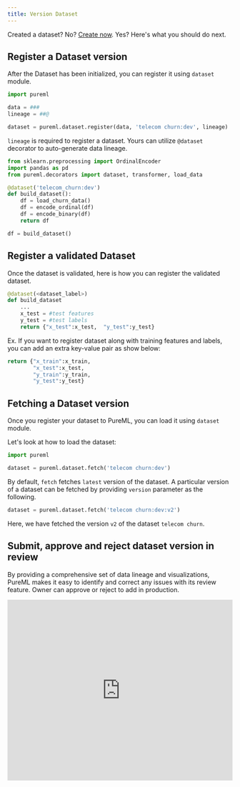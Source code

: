 ```yaml
---
title: Version Dataset
---
```


Created a dataset? No? [Create now](/core-concepts/dataset#creating-a-dataset). Yes? Here's what you should do next.

## Register a Dataset version

After the Dataset has been initialized, you can register it using `dataset` module.

```python
import pureml

data = ###
lineage = ##@

dataset = pureml.dataset.register(data, 'telecom churn:dev', lineage)
```

`lineage` is required to register a dataset. Yours can utilize `@dataset` decorator to auto-generate data lineage.

```python
from sklearn.preprocessing import OrdinalEncoder
import pandas as pd
from pureml.decorators import dataset, transformer, load_data

@dataset('telecom_churn:dev')
def build_dataset():
    df = load_churn_data()
    df = encode_ordinal(df)
    df = encode_binary(df)
    return df

df = build_dataset()
```

## Register a validated Dataset

Once the dataset is validated, here is how you can register the validated dataset.

```python
@dataset(<dataset_label>)
def build_dataset
    ...
    x_test = #test features
    y_test = #test labels
    return {"x_test":x_test,  "y_test":y_test}
```

<Accordion title="`x_test` and `y_test` keys are mandatory. Any other key-value pair is allowed in registered dataset.">
Ex. If you want to register dataset along with training features and labels, you can add an extra key-value pair as show below:

```python
return {"x_train":x_train,
        "x_test":x_test,
        "y_train":y_train,
        "y_test":y_test}
```

</Accordion>

## Fetching a Dataset version

Once you register your dataset to PureML, you can load it using `dataset` module.

Let's look at how to load the dataset:

```python
import pureml

dataset = pureml.dataset.fetch('telecom churn:dev')
```

By default, `fetch` fetches `latest` version of the dataset. A particular version of a dataset can be fetched by providing `version` parameter as the following.

```python
dataset = pureml.dataset.fetch('telecom churn:dev:v2')
```

Here, we have fetched the version `v2` of the dataset `telecom churn`.

## Submit, approve and reject dataset version in review

By providing a comprehensive set of data lineage and visualizations, PureML makes it easy to identify and correct any issues with its review feature. Owner can approve or reject to add in production.

<iframe
  width="100%"
  height="405"
  src="https://www.youtube.com/embed/SNYDxOMVi1A"
  title="Dataset Review"
  frameborder="0"
  allow="accelerometer; autoplay; clipboard-write; encrypted-media; gyroscope; picture-in-picture; web-share"
  allowfullscreen
></iframe>
